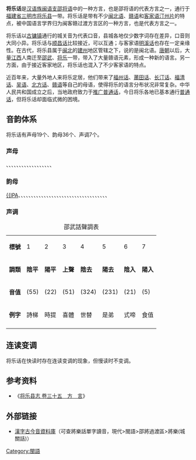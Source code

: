 {{refimprove|time=2015-04-11T04:15:39+00:00}}
{{Infobox language
|name=将乐话
|nativename=
|states={{PRC}}
|region=[[福建省|福建省]][[三明市|三明市]][[将乐县|将乐县]]
|speakers=
|familycolor=Sino-Tibetan
|fam1=[[漢藏語系|漢藏語系]]
|fam2=[[漢語族|漢語族]]
|fam3=[[閩語支|閩語支]]
|fam4=[[沿山閩語|沿山閩語]]
|fam5=[[邵將語|邵將語]]
|nation=
|isoexception=dialect
|iso6=jgle
|linglist=
|map=
|mapcaption=
}}
'''将乐话'''是[[汉语族|汉语族]][[闽语支|闽语支]][[邵将语|邵将语]]中的一种方言，也是邵将语的代表方言之一，通行于[[福建省|福建省]][[三明市|三明市]][[将乐县|将乐县]]一带。将乐话是带有不少[[闽北语|闽北语]]、[[赣语|赣语]]和[[客家语|客家语]][[汀州片|汀州片]]的特点，被中国语言学界归为闽客赣过渡方言区的一种方言，也是代表方言之一。

将乐话以[[古镛镇|古镛镇]]通行的城关音为代表口音，县城各地仅少数字词存在差异，口音则大同小异。将乐话与[[顺昌话|顺昌话]]比较接近，可以互通；与客家语[[明溪话|明溪话]]也存在一定亲缘性。在古代，将乐县属于[[闽北|闽北]]的[[建州|建州]]地区管辖之下，说的是闽北语。[[唐朝|唐朝]]以后，大量[[江西|江西]]人南迁至[[邵武|邵武]]、[[将乐|将乐]]一带，带入了大量赣语元素，形成一种新的语言。另一方面，由于接近客家地区，将乐话也混入了不少客家语的特点。

近百年来，大量外地人来将乐定居，他们带来了[[福州话|福州话]]、[[莆田话|莆田话]]、[[长汀话|长汀话]]、[[福清话|福清话]]、[[吴语|吴语]]、[[北方话|北方话]]、[[赣语|赣语]]等自己的母语，使得将乐的语言分布状况非常复杂。中华人民共和国成立之后，当地政府致力于[[推广普通话|推广普通话]]，今日将乐各地已基本通行[[普通话|普通话]]，但将乐话却面临式微的困境。

==音韵体系==
将乐话有声母19个、韵母36个、声调7个。
===声母===
{{IPA link|p}}、{{IPA link|pʰ}}、{{IPA link|m}}、{{IPA link|f}}、{{IPA link|v}}、{{IPA link|t}}、{{IPA link|tʰ}}、{{IPA link|l}}、{{IPA link|ts}}、{{IPA link|tsʰ}}、{{IPA link|s}}、{{IPA link|tʃ}}、{{IPA link|tʃʰ}}、{{IPA link|ʃ}}、{{IPA link|k}}、{{IPA link|kʰ}}、{{IPA link|ŋ}}、{{IPA link|x}}、{{IPA link|ʔ}}

===韵母===
[[空韻|{{IPA]]、{{IPA link|i}}、{{IPA link|u}}、{{IPA link|y}}、{{IPA link|a}}、{{IPA|ia}}、{{IPA|ua}}、{{IPA link|o}}、{{IPA|yo}}、{{IPA link|e}}、{{IPA|ie}}、{{IPA|ue}}、{{IPA link|ø}}、{{IPA|yø}}、{{IPA link|æ}}、{{IPA|uæ}}、{{IPA|eu}}、{{IPA|iu}}、{{IPA|ui}}、{{IPA|au}}、{{IPA|iau}}、{{IPA|aŋ}}、{{IPA|iaŋ}}、{{IPA|uaŋ}}、{{IPA|ɔŋ}}、{{IPA|iɔŋ}}、{{IPA|ɤŋ}}、{{IPA|iɤŋ}}、{{IPA|ɛ̃}}、{{IPA|iɛ̃}}、{{IPA|uɛ̃}}、{{IPA|yø̃}}、{{IPA|ĩ}}、{{IPA|uĩ}}、{{IPA|ỹ}}、{{IPA|ŋ̍}}

===声调===
{| class="wikitable"
|+ 邵武話聲調表
|-
|'''標號'''
|1
|2
|3
|4
|5
|6
|7
|-
|'''調類'''
|'''陰平'''
|'''陽平'''
|'''上聲'''
|'''陰去'''
|'''陽去'''
|'''陰入'''
|'''陽入'''
|-
|'''音值'''
|{{IPA|˥˥}} (55)
|{{IPA|˨˨}} (22)
|{{IPA|˥˩}} (51)
|{{IPA|˧˨˦}} (324)
|{{IPA|˨˧˩}} (231)
|{{IPA|˨˩}} (21)
|{{IPA|˥}} (5)
|-
|'''例字'''
|詩梯
|時提
|喜體
|世替
|是弟
|式啼
|食值
|-
|}

==连读变调==
将乐话在快读时存在连读变调的现象，但慢读时不变调。

==参考资料==
*《[https://web.archive.org/web/20150924013810/http://www.fjsq.gov.cn/ShowText.asp?ToBook=3216&index=1736& 将乐县志 卷三十五　方　言]》

==外部链接==
*{{zh-tw}}[https://web.archive.org/web/20151022110026/http://xiaoxue.iis.sinica.edu.tw/ccr 漢字古今音資料庫]（可查將樂話單字讀音，現代>閩語>邵將過渡區>將樂(城關話)）

{{闽语}}

[[Category:閩語|Category:閩語]]